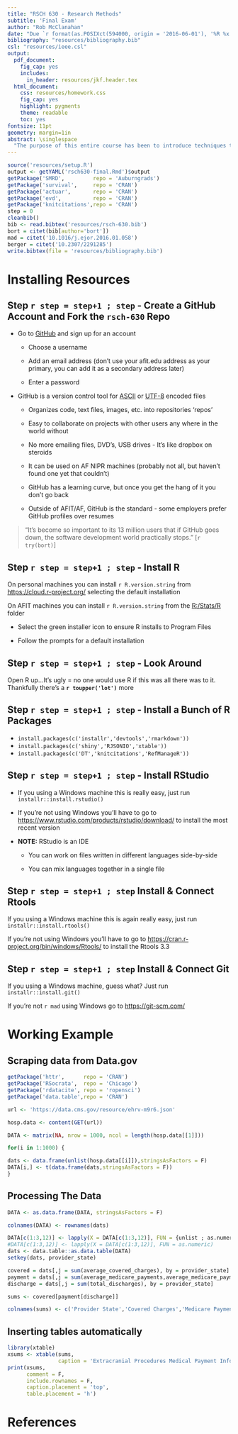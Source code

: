 ```yaml
---
title: "RSCH 630 - Research Methods"
subtitle: 'Final Exam'
author: "Rob McClanahan"
date: "Due `r format(as.POSIXct(594000, origin = '2016-06-01'), '%R %x')`"
bibliography: "resources/bibliography.bib"
csl: "resources/ieee.csl"
output:
  pdf_document:
    fig_cap: yes
    includes:
      in_header: resources/jkf.header.tex
  html_document:
    css: resources/homework.css
    fig_cap: yes
    highlight: pygments
    theme: readable
    toc: yes
fontsize: 11pt
geometry: margin=1in
abstract: \singlespace
  "The purpose of this entire course has been to introduce techniques that can help you during your research.  And while it's easy to focus on the mathematical methods, you're likely to spend more time on the grunt-work tasks, such as getting and cleaning data, building tables and figures, numbering equations and citing sources. On the first day of class I stated that a lot of effort has gone into developing tools that make these tasks simpler - and in some cases almost trivial.  It would be wrong for me to simply make such a statement without showing you how to take advantage of these tools.  Therefore, the purpose of this exam is to have each of you build (and use) a data science toolkit that links these tools together. R/RStudio will comprise the core of this toolkit.  However, even if you don't use R, this toolkit will allow you to add in almost any other language you want.  Building the toolkit will take some effort up-front and will introduce you to several new concepts, but once it's up and running the workflow becomes almost seamless.  Alright, let's get started."
---
```


```r
source('resources/setup.R')
output <- getYAML('rsch630-final.Rmd')$output
getPackage('SMRD',         repo = 'Auburngrads')
getPackage('survival',     repo = 'CRAN')
getPackage('actuar',       repo = 'CRAN')
getPackage('evd',          repo = 'CRAN')
getPackage('knitcitations',repo = 'CRAN')
step = 0
cleanbib()
bib <- read.bibtex('resources/rsch-630.bib')
bort = citet(bib[author='bort'])
mad = citet('10.1016/j.ejor.2016.01.058')
berger = citet('10.2307/2291285')
write.bibtex(file = 'resources/bibliography.bib')
```

# Installing Resources

## Step `r step = step+1 ; step` - Create a GitHub Account and Fork the `rsch-630` Repo

- Go to [GitHub](https://github.com/) and sign up for an account 

    + Choose a username 

    + Add an email address (don't use your afit.edu address as your primary, you can add it as a secondary address later)

    + Enter a password

- GitHub is a version control tool for [ASCII](https://en.wikipedia.org/wiki/ASCII) or [UTF-8](https://en.wikipedia.org/wiki/UTF-8) encoded files

    + Organizes code, text files, images, etc. into repositories 'repos'

    + Easy to collaborate on projects with other users any where in the world without 

    + No more emailing files, DVD's, USB drives - It's like dropbox on steroids

    + It can be used on AF NIPR machines (probably not all, but haven't found one yet that couldn't)

    + GitHub has a learning curve, but once you get the hang of it you don't go back

    + Outside of AFIT/AF, GitHub is the standard - some employers prefer GitHub profiles over resumes

> "It's become so important to its 13 million users that if GitHub goes down, the software development world practically stops." [`r try(bort)`]

## Step `r step = step+1 ; step` - Install R

On personal machines you can install `r R.version.string` from [https://cloud.r-project.org/](https://cloud.r-project.org/) selecting the default installation

On AFIT machines you can install `r R.version.string` from the [R:/Stats/R](file:///R:/Stats/R) folder

- Select the green installer icon to ensure R installs to Program Files

- Follow the prompts for a default installation

## Step `r step = step+1 ; step` - Look Around

Open R up...It's ugly = no one would use R if this was all there was to it.  Thankfully there's a __`r toupper('lot')`__ more

## Step `r step = step+1 ; step` - Install a Bunch of R Packages

- `install.packages(c('installr','devtools','rmarkdown'))`
- `install.packages(c('shiny','RJSONIO','xtable'))`
- `install.packages(c('DT','knitcitations','RefManageR'))`

## Step `r step = step+1 ; step` - Install RStudio

- If you using a Windows machine this is really easy, just run `installr::install.rstudio()`

- If you're not using Windows you'll have to go to [https://www.rstudio.com/products/rstudio/download/](https://www.rstudio.com/products/rstudio/download/)   to install the most recent version

- __NOTE:__ RStudio is an IDE 

    + You can work on files written in different languages side-by-side

    + You can mix languages together in a single file  

## Step `r step = step+1 ; step` Install & Connect Rtools

If you using a Windows machine this is again really easy, just run `installr::install.rtools()`

If you're not using Windows you'll have to go to [https://cran.r-project.org/bin/windows/Rtools/](https://cran.r-project.org/bin/windows/Rtools/) to install the Rtools 3.3

## Step `r step = step+1 ; step` Install & Connect Git

If you using a Windows machine, guess what?  Just run `installr::install.git()`

If you're not `r mad` using Windows go to [https://git-scm.com/](https://git-scm.com/)

# Working Example

## Scraping data from Data.gov

```r
getPackage('httr',      repo = 'CRAN')
getPackage('RSocrata',  repo = 'Chicago')
getPackage('rdatacite', repo = 'ropensci')
getPackage('data.table',repo = 'CRAN')

url <- 'https://data.cms.gov/resource/ehrv-m9r6.json'

hosp.data <- content(GET(url))

DATA <- matrix(NA, nrow = 1000, ncol = length(hosp.data[[1]]))

for(i in 1:1000) {

dats <- data.frame(unlist(hosp.data[[i]]),stringsAsFactors = F)
DATA[i,] <- t(data.frame(dats,stringsAsFactors = F))
}
```


## Processing The Data

```r
DATA <- as.data.frame(DATA, stringsAsFactors = F)

colnames(DATA) <- rownames(dats)

DATA[c(1:3,12)] <- lapply(X = DATA[c(1:3,12)], FUN = {unlist ; as.numeric} )
#DATA[c(1:3,12)] <- lapply(X = DATA[c(1:3,12)], FUN = as.numeric)
dats <- data.table::as.data.table(DATA)
setkey(dats, provider_state)

covered = dats[,j = sum(average_covered_charges), by = provider_state]
payment = dats[,j = sum(average_medicare_payments,average_medicare_payments_2), by = provider_state]
discharge = dats[,j = sum(total_discharges), by = provider_state]

sums <- covered[payment[discharge]]

colnames(sums) <- c('Provider State','Covered Charges','Medicare Payments','Total Discharges')
```

## Inserting tables automatically

```r
library(xtable)
xsums <- xtable(sums,
                caption = 'Extracranial Procedures Medical Payment Information')
print(xsums,
      comment = F,
      include.rownames = F, 
      caption.placement = 'top',
      table.placement = 'h')
```

# References


